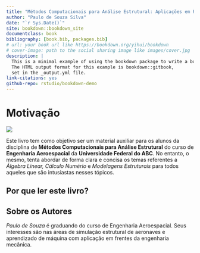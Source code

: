 ```yaml
--- 
title: "Métodos Computacionais para Análise Estrutural: Aplicações em Python e Octave"
author: "Paulo de Souza Silva"
date: "`r Sys.Date()`"
site: bookdown::bookdown_site
documentclass: book
bibliography: [book.bib, packages.bib]
# url: your book url like https://bookdown.org/yihui/bookdown
# cover-image: path to the social sharing image like images/cover.jpg
description: |
  This is a minimal example of using the bookdown package to write a book.
  The HTML output format for this example is bookdown::gitbook,
  set in the _output.yml file.
link-citations: yes
github-repo: rstudio/bookdown-demo
---
```


# Motivação {-}
<!-- <center> -->
<!--   <img src="Capa-Livro.png" width=50%> -->
<!-- </center> -->

![    ](Capa-Livro.png)

Este livro tem como objetivo ser um material auxiliar para os alunos da disciplina de **Métodos Computacionais para Análise Estrutural** do curso de **Engenharia Aeroespacial** da **Universidade Federal do ABC**. No entanto, o mesmo, tenta abordar de forma clara e concisa os temas referentes a *Álgebra Linear, Cálculo Numério* e *Modelagens Estruturais* para todos aqueles que são intusiastas nesses tópicos.

## Por que ler este livro? {-}


## Sobre os Autores {-}
*Paulo de Souza* é graduando do curso de Engenharia Aeroespacial. Seus interesses são nas áreas de simulação estrutural de aeronaves e aprendizado de máquina com aplicação em frentes da engenharia mecânica.
